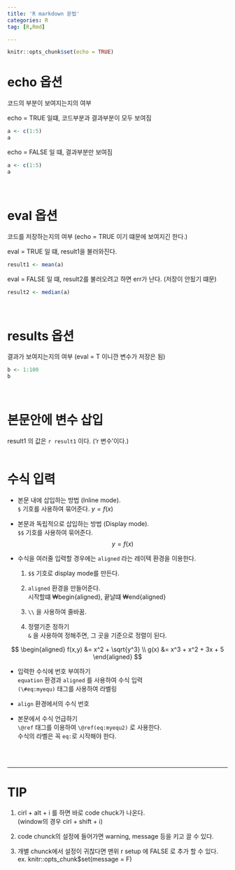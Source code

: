 ```yaml
---
title: 'R markdown 문법'
categories: R
tag: [R,Rmd]

---
```


```r
knitr::opts_chunk$set(echo = TRUE)
```


# echo 옵션
코드의 부분이 보여지는지의 여부

echo = TRUE 일떄, 코드부분과 결과부분이 모두 보여짐
```r
a <- c(1:5)
a
```
echo = FALSE 일 떄, 결과부분만 보여짐
```r
a <- c(1:5)
a
```
<br/>

# eval 옵션
코드를 저장하는지의 여부 (echo = TRUE 이기 떄문에 보여지긴 한다.)  

eval = TRUE 일 떄, result1을 불러와진다.
```r
result1 <- mean(a)
```
eval = FALSE 일 떄, result2를 불러오려고 하면 err가 난다. (저장이 안됬기 떄문)
```r
result2 <- median(a)
```
<br/>

# results 옵션
결과가 보여지는지의 여부 (eval = T 이니깐 변수가 저장은 됨)
```r
b <- 1:100
b
```
<br/>

# 본문안에 변수 삽입
result1 의 값은 `r result1` 이다. ('r 변수'이다.)
<br/><br/>

# 수식 입력

- 본문 내에 삽입하는 방법 (Inline mode).  
`$` 기호를 사용하여 묶어준다. $y= f(x)$ 

- 본문과 독립적으로 삽입하는 방법 (Display mode).  
`$$` 기호를 사용하여 묶어준다. 
$$
y= f(x)
$$
- 수식을 여러줄 입력할 경우에는 `aligned` 라는 레이텍 환경을 이용한다.  
    1. `$$` 기호로 display mode를 만든다.
    
    1. `aligned` 환경을 만들어준다.  
    시작할떄 ₩begin{aligned}, 끝날떄 ₩end{aligned}
    
    1. `\\` 을 사용하여 줄바꿈.
    
    1. 정렬기준 정하기  
    `&` 을 사용하여 정해주면, 그 곳을 기준으로 정렬이 된다.
    
$$
\begin{aligned}
f(x,y) &= x^2 + \sqrt{y^3} \\
g(x) &= x^3 + x^2 + 3x + 5
\end{aligned}
$$

  
- 입력한 수식에 번호 부여하기  
`equation` 환경과 `aligned` 를 사용하여 수식 입력  
`(\#eq:myequ)` 태그를 사용하여 라벨링
    

\begin{equation}
\begin{aligned}
f(x,y) &= x^2 + \sqrt{y^3} \\
g(x) &= x^3 + x^2 + 3x + 5
\end{aligned}
(\#eq:myequ)
\end{equation}

- `align` 환경에서의 수식 번호
\begin{align}
f(x,y) &= x^2 + \sqrt{y^3} \notag \\
g(x) &= x^3 + x^2 + 3x + 5
\end{align}


- 본문에서 수식 언급하기  
`\@ref` 태그를 이용하여 `\@ref(eq:myequ2)` 로 사용한다.  
수식의 라벨은 꼭 `eq:`로 시작해야 한다.



<br/><br/>
<hr>

# TIP
1. cirl + alt + i 를 하면 바로 code chuck가 나온다.  
(window의 경우 cirl + shift + i)

1. code chunck의 설정에 들어가면 warning, message 등을 키고 끌 수 있다.

1. 개별 chunck에서 설정이 귀찮다면 맨위 r setup 에 FALSE 로 추가 할 수 있다.  
ex. knitr::opts_chunk$set(message = F)
